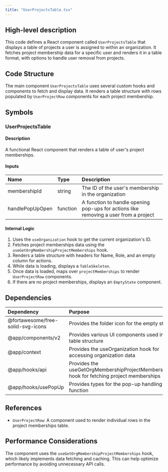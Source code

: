 ```yaml
---
title: "UserProjectsTable.tsx"
---
```


## High-level description
This code defines a React component called `UserProjectsTable` that displays a table of projects a user is assigned to within an organization. It fetches project membership data for a specific user and renders it in a table format, with options to handle user removal from projects.

## Code Structure
The main component `UserProjectsTable` uses several custom hooks and components to fetch and display data. It renders a table structure with rows populated by `UserProjectRow` components for each project membership.

## Symbols

### UserProjectsTable
#### Description
A functional React component that renders a table of user's project memberships.

#### Inputs
| Name | Type | Description |
|:-----|:-----|:------------|
| membershipId | string | The ID of the user's membership in the organization |
| handlePopUpOpen | function | A function to handle opening pop-ups for actions like removing a user from a project |

#### Internal Logic
1. Uses the `useOrganization` hook to get the current organization's ID.
2. Fetches project memberships data using the `useGetOrgMembershipProjectMemberships` hook.
3. Renders a table structure with headers for Name, Role, and an empty column for actions.
4. While data is loading, displays a `TableSkeleton`.
5. Once data is loaded, maps over `projectMemberships` to render `UserProjectRow` components.
6. If there are no project memberships, displays an `EmptyState` component.

## Dependencies
| Dependency | Purpose |
|:-----------|:--------|
| @fortawesome/free-solid-svg-icons | Provides the folder icon for the empty state |
| @app/components/v2 | Provides various UI components used in the table structure |
| @app/context | Provides the useOrganization hook for accessing organization data |
| @app/hooks/api | Provides the useGetOrgMembershipProjectMemberships hook for fetching project memberships |
| @app/hooks/usePopUp | Provides types for the pop-up handling function |

## References
- `UserProjectRow`: A component used to render individual rows in the project memberships table.

## Performance Considerations
The component uses the `useGetOrgMembershipProjectMemberships` hook, which likely implements data fetching and caching. This can help optimize performance by avoiding unnecessary API calls.